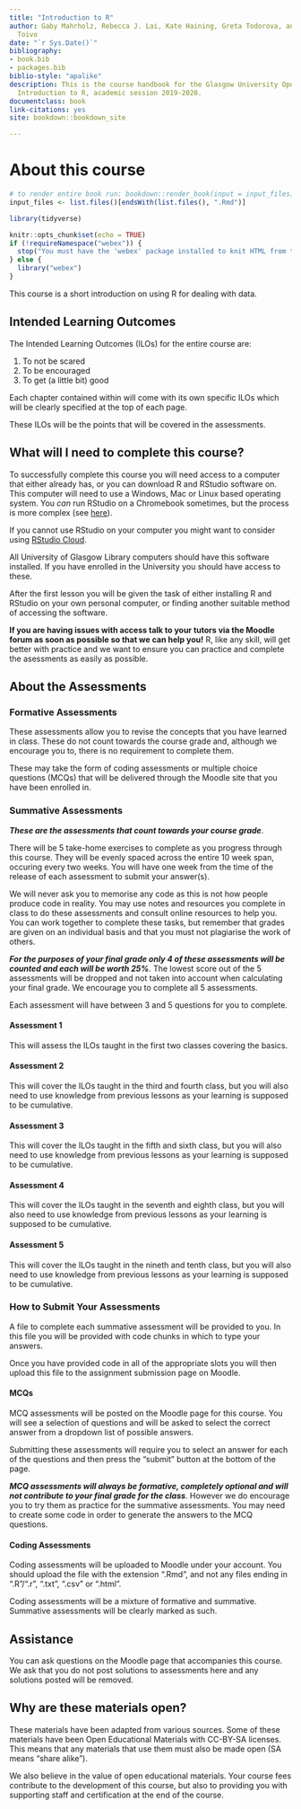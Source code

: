 ```yaml
--- 
title: "Introduction to R"
author: Gaby Mahrholz, Rebecca J. Lai, Kate Haining, Greta Todorova, and Wilhelmiina
  Toivo
date: "`r Sys.Date()`"
bibliography:
- book.bib
- packages.bib
biblio-style: "apalike"
description: This is the course handbook for the Glasgow University Open Studies course
  Introduction to R, academic session 2019-2020.
documentclass: book
link-citations: yes
site: bookdown::bookdown_site

---
```


# About this course {-}

```r
# to render entire book run: bookdown::render_book(input = input_files) in the console with this object in the environment
input_files <- list.files()[endsWith(list.files(), ".Rmd")] 
```

```r
library(tidyverse)

knitr::opts_chunk$set(echo = TRUE)
if (!requireNamespace("webex")) {
  stop("You must have the 'webex' package installed to knit HTML from this template.\n   devtools::install_github(\"psyteachr/webex\")")
} else {
  library("webex")
}

```


This course is a short introduction on using R for dealing with data. 

## Intended Learning Outcomes {-}

The Intended Learning Outcomes (ILOs) for the entire course are:

1. To not be scared
2. To be encouraged
3. To get (a little bit) good

Each chapter contained within will come with its own specific ILOs which will be clearly specified at the top of each page. 

These ILOs will be the points that will be covered in the assessments.

## What will I need to complete this course? {-}

To successfully complete this course you will need access to a computer that either already has, or you can download R and RStudio software on. This computer will need to use a Windows, Mac or Linux based operating system. You *can* run RStudio on a Chromebook sometimes, but the process is more complex (see <a href="https://www.reddit.com/r/chromeos/comments/8r5lwb/r_studio_for_chromebook/">here</a>).

If you cannot use RStudio on your computer you might want to consider using <a href="https://rstudio.cloud/">RStudio Cloud</a>.

All University of Glasgow Library computers should have this software installed. If you have enrolled in the University you should have access to these.

After the first lesson you will be given the task of either installing R and RStudio on your own personal computer, or finding another suitable method of accessing the software.

**If you are having issues with access talk to your tutors via the Moodle forum as soon as possible so that we can help you!** R, like any skill, will get better with practice and we want to ensure you can practice and complete the asessments as easily as possible.

## About the Assessments {-}

### Formative Assessments {-}

These assessments allow you to revise the concepts that you have learned in class. These do not count towards the course grade and, although we encourage you to, there is no requirement to complete them.

These may take the form of coding assessments or multiple choice questions (MCQs) that will be delivered through the Moodle site that you have been enrolled in.

### Summative Assessments {-}

***These are the assessments that count towards your course grade***.

There will be 5 take-home exercises to complete as you progress through this course. They will be evenly spaced across the entire 10 week span, occuring every two weeks. You will have one week from the time of the release of each assessment to submit your answer(s). 

We will never ask you to memorise any code as this is not how people produce code in reality. You may use notes and resources you complete in class to do these assessments and consult online resources to help you. You can work together to complete these tasks, but remember that grades are given on an individual basis and that you must not plagiarise the work of others.

***For the purposes of your final grade only 4 of these assessments will be counted and each will be worth 25%***. The lowest score out of the 5 assessments will be dropped and not taken into account when calculating your final grade. We encourage you to complete all 5 assessments.

Each assessment will have between 3 and 5 questions for you to complete. 

#### Assessment 1 {-}

This will assess the ILOs taught in the first two classes covering the basics. 

#### Assessment 2 {-}

This will cover the ILOs taught in the third and fourth class, but you will also need to use knowledge from previous lessons as your learning is supposed to be cumulative.

#### Assessment 3 {-}

This will cover the ILOs taught in the fifth and sixth class, but you will also need to use knowledge from previous lessons as your learning is supposed to be cumulative.

#### Assessment 4 {-}

This will cover the ILOs taught in the seventh and eighth class, but you will also need to use knowledge from previous lessons as your learning is supposed to be cumulative.

#### Assessment 5 {-}

This will cover the ILOs taught in the nineth and tenth class, but you will also need to use knowledge from previous lessons as your learning is supposed to be cumulative.

### How to Submit Your Assessments {-}

A file to complete each summative assessment will be provided to you. In this file you will be provided with code chunks in which to type your answers. 

Once you have provided code in all of the appropriate slots you will then upload this file to the assignment submission page on Moodle.

#### MCQs {-}

MCQ assessments will be posted on the Moodle page for this course. You will see a selection of questions and will be asked to select the correct answer from a dropdown list of possible answers. 

Submitting these assessments will require you to select an answer for each of the questions and then press the "submit" button at the bottom of the page.

***MCQ assessments will always be formative, completely optional and will not contribute to your final grade for the class***. However we do encourage you to try them as practice for the summative assessments. You may need to create some code in order to generate the answers to the MCQ questions.

#### Coding Assessments {-}

Coding assessments will be uploaded to Moodle under your account. You should upload the file with the extension ".Rmd", and not any files ending in ".R"/".r", ".txt", ".csv" or ".html".

Coding assessments will be a mixture of formative and summative. Summative assessments will be clearly marked as such.

## Assistance {-}

You can ask questions on the Moodle page that accompanies this course. We ask that you do not post solutions to assessments here and any solutions posted will be removed.

## Why are these materials open? {-}

These materials have been adapted from various sources. Some of these materials have been Open Educational Materials with CC-BY-SA licenses. This means that any materials that use them must also be made open (SA means "share alike"). 

We also believe in the value of open educational materials. Your course fees contribute to the development of this course, but also to providing you with supporting staff and certification at the end of the course.
